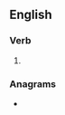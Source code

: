 ==English==

===Verb===
{{head|en|verb form}}

# {{en-third-person singular of|enchase}}

===Anagrams===
* {{anagrams|en|encashes}}